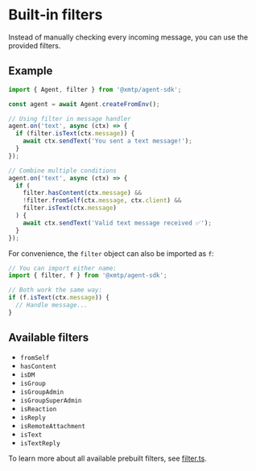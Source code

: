 # Built‑in filters

Instead of manually checking every incoming message, you can use the provided filters.

## Example

```ts
import { Agent, filter } from '@xmtp/agent-sdk';

const agent = await Agent.createFromEnv();

// Using filter in message handler
agent.on('text', async (ctx) => {
  if (filter.isText(ctx.message)) {
    await ctx.sendText('You sent a text message!');
  }
});

// Combine multiple conditions
agent.on('text', async (ctx) => {
  if (
    filter.hasContent(ctx.message) &&
    !filter.fromSelf(ctx.message, ctx.client) &&
    filter.isText(ctx.message)
  ) {
    await ctx.sendText('Valid text message received ✅');
  }
});
```

For convenience, the `filter` object can also be imported as `f`:

```ts
// You can import either name:
import { filter, f } from '@xmtp/agent-sdk';

// Both work the same way:
if (f.isText(ctx.message)) {
  // Handle message...
}
```

## Available filters

- `fromSelf`
- `hasContent`
- `isDM`
- `isGroup`
- `isGroupAdmin`
- `isGroupSuperAdmin`
- `isReaction`
- `isReply`
- `isRemoteAttachment`
- `isText`
- `isTextReply`

To learn more about all available prebuilt filters, see [filter.ts](https://github.com/xmtp/xmtp-js/blob/main/sdks/agent-sdk/src/utils/filter.ts).
